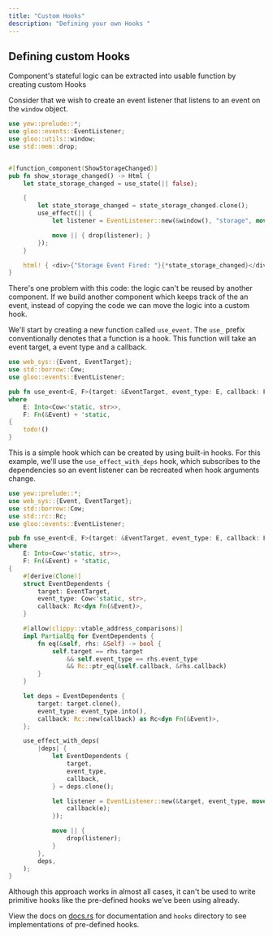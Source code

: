 ```yaml
---
title: "Custom Hooks"
description: "Defining your own Hooks "
---
```


## Defining custom Hooks

Component's stateful logic can be extracted into usable function by creating custom Hooks

Consider that we wish to create an event listener that listens to an event on the `window`
object.

```rust
use yew::prelude::*;
use gloo::events::EventListener;
use gloo::utils::window;
use std::mem::drop;


#[function_component(ShowStorageChanged)]
pub fn show_storage_changed() -> Html {
    let state_storage_changed = use_state(|| false);

    {
        let state_storage_changed = state_storage_changed.clone();
        use_effect(|| {
            let listener = EventListener::new(&window(), "storage", move || state_storage_changed.set(true));

            move || { drop(listener); }
        });
    }

    html! { <div>{"Storage Event Fired: "}{*state_storage_changed}</div> }
}
```

There's one problem with this code: the logic can't be reused by another component.
If we build another component which keeps track of the an event,
instead of copying the code we can move the logic into a custom hook.

We'll start by creating a new function called `use_event`.
The `use_` prefix conventionally denotes that a function is a hook.
This function will take an event target, a event type and a callback.
```rust
use web_sys::{Event, EventTarget};
use std::borrow::Cow;
use gloo::events::EventListener;

pub fn use_event<E, F>(target: &EventTarget, event_type: E, callback: F)
where
    E: Into<Cow<'static, str>>,
    F: Fn(&Event) + 'static,
{
    todo!()
}
```

This is a simple hook which can be created by using built-in hooks. For this example, we'll use the `use_effect_with_deps` hook,
which subscribes to the dependencies so an event listener can be recreated when hook arguments change.

```rust
use yew::prelude::*;
use web_sys::{Event, EventTarget};
use std::borrow::Cow;
use std::rc::Rc;
use gloo::events::EventListener;

pub fn use_event<E, F>(target: &EventTarget, event_type: E, callback: F)
where
    E: Into<Cow<'static, str>>,
    F: Fn(&Event) + 'static,
{
    #[derive(Clone)]
    struct EventDependents {
        target: EventTarget,
        event_type: Cow<'static, str>,
        callback: Rc<dyn Fn(&Event)>,
    }

    #[allow(clippy::vtable_address_comparisons)]
    impl PartialEq for EventDependents {
        fn eq(&self, rhs: &Self) -> bool {
            self.target == rhs.target
                && self.event_type == rhs.event_type
                && Rc::ptr_eq(&self.callback, &rhs.callback)
        }
    }

    let deps = EventDependents {
        target: target.clone(),
        event_type: event_type.into(),
        callback: Rc::new(callback) as Rc<dyn Fn(&Event)>,
    };

    use_effect_with_deps(
        |deps| {
            let EventDependents {
                target,
                event_type,
                callback,
            } = deps.clone();

            let listener = EventListener::new(&target, event_type, move |e| {
                callback(e);
            });

            move || {
                drop(listener);
            }
        },
        deps,
    );
}
```

Although this approach works in almost all cases, it can't be used to write primitive hooks like the pre-defined hooks we've been using already.

View the docs on [docs.rs](https://docs.rc/yew) for documentation and `hooks` directory to see implementations of pre-defined hooks.
